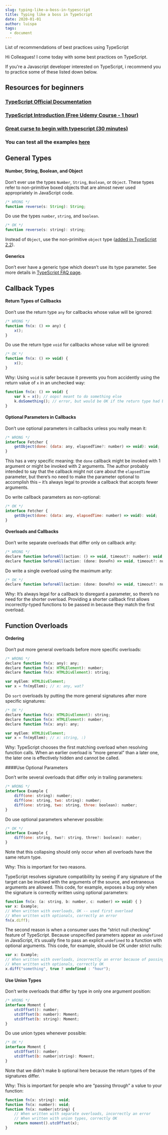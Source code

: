 ```yaml
---
slug: typing-like-a-boss-in-typescript
title: Typing like a boss in TypeScript
date: 2020-01-01
author: luispa
tags:
  - document
---
```

 List of recommendations of best practices using TypeScript

Hi Colleagues! I come today with some best practices on TypeScript.

If you're a Javascript developer interested on TypeScript, i recommend you to practice some of these listed down below.


## Resources for beginners

### [TypeScript Official Documentation](https://www.typescriptlang.org/docs/home.html)

### [TypeScript Introduction (Free Udemy Course - 1 hour)](https://www.udemy.com/typescript/learn/v4/overview)


### [Great curse to begin with typescript (30 minutes)](https://tutorialzine.com/2016/07/learn-typescript-in-30-minutes)


### You can test all the examples [here](https://www.typescriptlang.org/play/index.html)



## General Types

#### Number, String, Boolean, and Object

Don’t ever use the types `Number`, `String`, `Boolean`, or `Object`. These types refer to non-primitive boxed objects that are almost never used appropriately in JavaScript code.

```javascript
/* WRONG */
function reverse(s: String): String;
```

Do use the types `number`, `string`, and `boolean`.

```javascript
/* OK */
function reverse(s: string): string;
```

Instead of `Object`, use the non-primitive `object` type ([added in TypeScript 2.2](https://www.typescriptlang.org/docs/handbook/release-notes/typescript-2-2.html#object-type)).


#### Generics

Don’t ever have a generic type which doesn’t use its type parameter. See more details in [TypeScript FAQ page](https://github.com/Microsoft/TypeScript/wiki/FAQ#why-doesnt-type-inference-work-on-this-interface-interface-foot---).

## Callback Types

#### Return Types of Callbacks

Don’t use the return type `any` for callbacks whose value will be ignored:

```javascript
/* WRONG */
function fn(x: () => any) {
    x();
}
```

Do use the return type `void` for callbacks whose value will be ignored:

```javascript
/* OK */
function fn(x: () => void) {
    x();
}
```

Why: Using `void` is safer because it prevents you from accidently using the return value of `x` in an unchecked way:


```javascript
function fn(x: () => void) {
    var k = x(); // oops! meant to do something else
    k.doSomething(); // error, but would be OK if the return type had been 'any'
}
```

#### Optional Parameters in Callbacks

Don’t use optional parameters in callbacks unless you really mean it:

```javascript
/* WRONG */
interface Fetcher {
    getObject(done: (data: any, elapsedTime?: number) => void): void;
}
```

This has a very specific meaning: the `done` callback might be invoked with 1 argument or might be invoked with 2 arguments. The author probably intended to say that the callback might not care about the `elapsedTime` parameter, but there’s no need to make the parameter optional to accomplish this – it’s always legal to provide a callback that accepts fewer arguments.

Do write callback parameters as non-optional:

```javascript
/* OK */
interface Fetcher {
    getObject(done: (data: any, elapsedTime: number) => void): void;
}
```

#### Overloads and Callbacks

Don’t write separate overloads that differ only on callback arity:

```javascript
/* WRONG */
declare function beforeAll(action: () => void, timeout?: number): void;
declare function beforeAll(action: (done: DoneFn) => void, timeout?: number): void;
```

Do write a single overload using the maximum arity:

```javascript
/* OK */
declare function beforeAll(action: (done: DoneFn) => void, timeout?: number): void;
```

Why: It’s always legal for a callback to disregard a parameter, so there’s no need for the shorter overload. Providing a shorter callback first allows incorrectly-typed functions to be passed in because they match the first overload.

## Function Overloads

#### Ordering

Don’t put more general overloads before more specific overloads:

```javascript
/* WRONG */
declare function fn(x: any): any;
declare function fn(x: HTMLElement): number;
declare function fn(x: HTMLDivElement): string;

var myElem: HTMLDivElement;
var x = fn(myElem); // x: any, wat?
```

Do `sort` overloads by putting the more general signatures after more specific signatures:

```javascript
/* OK */
declare function fn(x: HTMLDivElement): string;
declare function fn(x: HTMLElement): number;
declare function fn(x: any): any;

var myElem: HTMLDivElement;
var x = fn(myElem); // x: string, :)
```

Why: TypeScript chooses the first matching overload when resolving function calls. When an earlier overload is “more general” than a later one, the later one is effectively hidden and cannot be called.

####Use Optional Parameters

Don’t write several overloads that differ only in trailing parameters:

```javascript
/* WRONG */
interface Example {
    diff(one: string): number;
    diff(one: string, two: string): number;
    diff(one: string, two: string, three: boolean): number;
}
```

Do use optional parameters whenever possible:

```javascript
/* OK */
interface Example {
    diff(one: string, two?: string, three?: boolean): number;
}
```

Note that this collapsing should only occur when all overloads have the same return type.

Why: This is important for two reasons.

TypeScript resolves signature compatibility by seeing if any signature of the target can be invoked with the arguments of the source, and extraneous arguments are allowed. This code, for example, exposes a bug only when the signature is correctly written using optional parameters:

```javascript
function fn(x: (a: string, b: number, c: number) => void) { }
var x: Example;
// When written with overloads, OK -- used first overload
// When written with optionals, correctly an error
fn(x.diff);
```

The second reason is when a consumer uses the “strict null checking” feature of TypeScript. Because unspecified parameters appear as `undefined` in JavaScript, it’s usually fine to pass an explicit `undefined` to a function with optional arguments. This code, for example, should be OK under strict nulls:

```javascript
var x: Example;
// When written with overloads, incorrectly an error because of passing 'undefined' to 'string'
// When written with optionals, correctly OK
x.diff("something", true ? undefined : "hour");
```

#### Use Union Types

Don’t write overloads that differ by type in only one argument position:

```javascript
/* WRONG */
interface Moment {
    utcOffset(): number;
    utcOffset(b: number): Moment;
    utcOffset(b: string): Moment;
}
```

Do use union types whenever possible:

```javascript
/* OK */
interface Moment {
    utcOffset(): number;
    utcOffset(b: number|string): Moment;
}
```

Note that we didn’t make b optional here because the return types of the signatures differ.

Why: This is important for people who are “passing through” a value to your function:

```javascript
function fn(x: string): void;
function fn(x: number): void;
function fn(x: number|string) {
    // When written with separate overloads, incorrectly an error
    // When written with union types, correctly OK
    return moment().utcOffset(x);
}
```